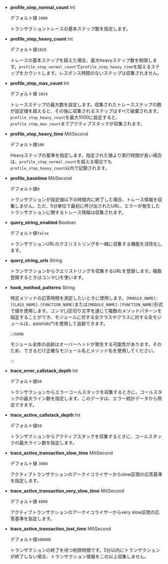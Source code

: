 -   **profile_step_normal_count** <span class='type'>Int</span>

    デフォルト値 `1000`

    トランザクショントレースの基本ステップ数を指定します。

-   **profile_step_heavy_count** <span class='type'>Int</span>

    デフォルト値`1020`

    トレースの基本ステップを超えた場合、最大heavyステップ数を制限します。`profile_step_normal_count`で`profile_step_heavy_time`を超えるステップをカウントします。レスポンス時間のないステップは収集されません。

-   **profile_step_max_count** <span class='type'>Int</span>

    デフォルト値 `1024`

    トレースステップの最大数を設定します。収集されたトレースステップの数が設定値を超えると、その後に収集されるステップはすべて破棄されます。`profile_step_heavy_count`を最大1000に設定すると、`profile_step_max_count`までアクティブスタックが収集されます。

-   **profile_step_heavy_time** <span class='type'>MiliSecond</span>

    デフォルト値`100`

    Heavyステップの基準を指定します。指定された値より実行時間が長い場合は、`profile_step_normal_count`を超える場合でも`profile_step_heavy_count`以内で記録されます。

-   **profile_basetime** <span class='type'>MiliSecond</span>

    デフォルト値`0`

    トランザクションが設定値以下の時間内に終了した場合、トレース情報を収集しません。ただ、5分単位で最初に呼び出されたURL、エラーが発生したトランザクションに関するトレース情報は収集されます。

-   **query_string_enabled** <span class='type'>Boolean</span>

    デフォルト値`false`

    トランザクションURLのクエリストリングを一緒に収集する機能を活性化します。

-   **query_string_urls** <span class='type'>String</span>

    トランザクションからクエリストリングを収集するURLを登録します。複数登録するときはコンマ(_,_)を使います。  

-   **hook_method_patterns** <span class='type'>String</span>

    特定メソッドの応答時間を測定したいときに使用します。`[MODULE_NAME]:[CLASS_NAME].[FUNCTION_NAME]`または`[MODULE_NAME]:[FUNCTION_NAME]`形式で値を使用します。コンマ(,)区切り文字を通じて複数のメソッドパターンを指定することができ、モジュールに対する全クラスやクラスに対する全モジュールは、asterisk(\*)を使用して追跡できます。 

    :::note

    モジュール全体の追跡はオーバーヘッドが発生する可能性があります。そのため、できるだけ正確なモジュール名とメソッド名を使用してください。

    :::

-   **trace_error_callstack_depth** <span class='type'>Int</span>

    デフォルト値`50`

    トランザクションからエラーコールスタックを収集するときに、コールスタックの最大ライン数を指定します。このデータは、エラー統計データから照会できます。       

-   **trace_active_callstack_depth** <span class='type'>Int</span>

    デフォルト値`50`

    トランザクションからアクティブスタックを収集するときに、コールスタックの最大ライン数を指定します。

-   **trace_active_transaction_slow_time** <span class='type'>MiliSecond</span>

    デフォルト値 `3000`

    アクティブトランザクションのアークイコライザーからslow区間の応答基準を指定します。   

-   **trace_active_transaction_very_slow_time** <span class='type'>MiliSecond</span>

    デフォルト値 `8000`

    アクティブトランザクションのアークイコライザーからvery slow区間の応答基準を指定します。  

-   **trace_active_transaction_lost_time** <span class='type'>MiliSecond</span>

    デフォルト値`300000`

    トランザクションの終了を待つ制限時間です。5分以内にトランザクションが終了しない場合、トランザクション情報をこの以上収集しません。 
